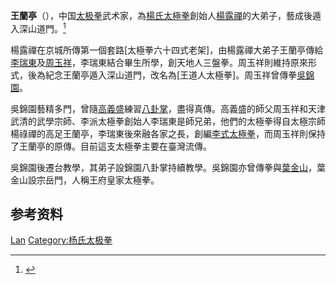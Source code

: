 '''王蘭亭'''（{{bd|？||？|}}），中国[[太极拳|太极拳]]武术家，為[[楊氏太極拳|楊氏太極拳]]創始人[[楊露禪|楊露禪]]的大弟子，藝成後遁入深山道門。<ref>{{Cite web|title=王兰亭折服鼻子李 ——中国武术在线 武林传奇|url=http://www.chinesekungfu.com.cn/html/1201/13296c41-b52f-4ae3-ae54-b97574461b9f.htm|accessdate=2019-08-22|work=www.chinesekungfu.com.cn|archive-url=https://web.archive.org/web/20190822084708/http://www.chinesekungfu.com.cn/html/1201/13296c41-b52f-4ae3-ae54-b97574461b9f.htm|archive-date=2019-08-22|dead-url=yes}}</ref>

楊露禪在京城所傳第一個套路[太極拳六十四式老架]，由楊露禪大弟子王蘭亭傳給[[李瑞東|李瑞東]]及[[周玉祥|周玉祥]]，李瑞東結合畢生所學，創天地人三盤拳。周玉祥則維持原來形式，後為紀念王蘭亭遁入深山道門，改名為[王道人太極拳]。周玉祥曾傳拳[[吳錦園|吳錦園]]。

吳錦園藝精多門，曾隨[[高義盛|高義盛]]練習[[八卦掌|八卦掌]]，盡得真傳。高義盛的師父周玉祥和天津武清的武學宗師、李派太極拳創始人李瑞東是師兄弟，他們的太極拳得自太極宗師楊祿禪的高足王蘭亭，李瑞東後來融各家之長，創編[[李式太極拳|李式太極拳]]，而周玉祥則保持了王蘭亭的原傳。目前這支太極拳主要在臺灣流傳。

吳錦園後遷台教學，其弟子設錦園八卦掌持續教學。吳錦園亦曾傳拳與[[葉金山|葉金山]]，葉金山設宗岳門，人稱王府皇家太極拳。

== 参考资料 ==
{{reflist}}

{{Authority control}}
{{DEFAULTSORT:Wang王}}
[[Category:王姓|Lan]]
[[Category:杨氏太极拳|Category:杨氏太极拳]]